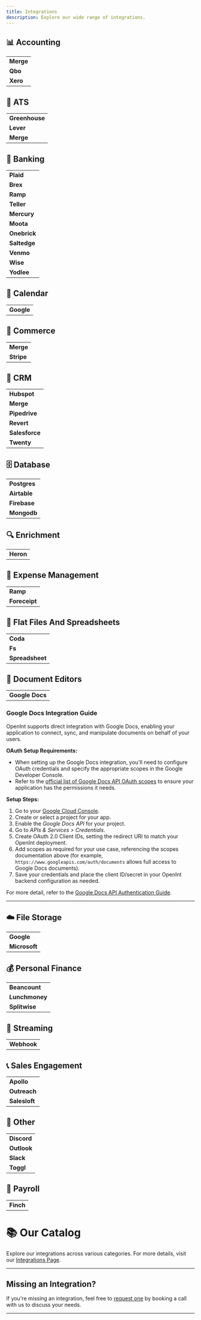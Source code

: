 ```yaml
---
title: Integrations
description: Explore our wide range of integrations.
---
```


## 📊 Accounting

|           |
| --------- |
| **Merge** |
| **Qbo**   |
| **Xero**  |

## 📝 ATS

|                |
| -------------- |
| **Greenhouse** |
| **Lever**      |
| **Merge**      |

## 🏦 Banking

|              |
| ------------ |
| **Plaid**    |
| **Brex**     |
| **Ramp**     |
| **Teller**   |
| **Mercury**  |
| **Moota**    |
| **Onebrick** |
| **Saltedge** |
| **Venmo**    |
| **Wise**     |
| **Yodlee**   |

## 📅 Calendar

|            |
| ---------- |
| **Google** |

## 🛒 Commerce

|            |
| ---------- |
| **Merge**  |
| **Stripe** |

## 📇 CRM

|                |
| -------------- |
| **Hubspot**    |
| **Merge**      |
| **Pipedrive**  |
| **Revert**     |
| **Salesforce** |
| **Twenty**     |

## 🗄️ Database

|              |
| ------------ |
| **Postgres** |
| **Airtable** |
| **Firebase** |
| **Mongodb**  |

## 🔍 Enrichment

|           |
| --------- |
| **Heron** |

## 💼 Expense Management

|               |
| ------------- |
| **Ramp**      |
| **Foreceipt** |

## 📑 Flat Files And Spreadsheets

|                 |
| --------------- |
| **Coda**        |
| **Fs**          |
| **Spreadsheet** |

## 📄 Document Editors

|                   |
| ----------------- |
| **Google Docs**   |

### Google Docs Integration Guide

OpenInt supports direct integration with Google Docs, enabling your application to connect, sync, and manipulate documents on behalf of your users.

**OAuth Setup Requirements:**
- When setting up the Google Docs integration, you'll need to configure OAuth credentials and specify the appropriate scopes in the Google Developer Console.
- Refer to the [official list of Google Docs API OAuth scopes](https://developers.google.com/workspace/docs/api/auth) to ensure your application has the permissions it needs.

**Setup Steps:**
1. Go to your [Google Cloud Console](https://console.cloud.google.com/).
2. Create or select a project for your app.
3. Enable the _Google Docs API_ for your project.
4. Go to _APIs & Services > Credentials_.
5. Create OAuth 2.0 Client IDs, setting the redirect URI to match your OpenInt deployment.
6. Add scopes as required for your use case, referencing the scopes documentation above (for example, `https://www.googleapis.com/auth/documents` allows full access to Google Docs documents).
7. Save your credentials and place the client ID/secret in your OpenInt backend configuration as needed.

For more detail, refer to the [Google Docs API Authentication Guide](https://developers.google.com/workspace/docs/api/auth).

---

## ☁️ File Storage

|               |
| ------------- |
| **Google**    |
| **Microsoft** |

## 💰 Personal Finance

|                |
| -------------- |
| **Beancount**  |
| **Lunchmoney** |
| **Splitwise**  |

## 📡 Streaming

|             |
| ----------- |
| **Webhook** |

## 📞 Sales Engagement

|               |
| ------------- |
| **Apollo**    |
| **Outreach**  |
| **Salesloft** |

## 🔧 Other

|             |
| ----------- |
| **Discord** |
| **Outlook** |
| **Slack**   |
| **Toggl**   |

## 🧾 Payroll

|           |
| --------- |
| **Finch** |

# 📚 Our Catalog

Explore our integrations across various categories. For more details, visit our [Integrations Page](https://openint.dev/integrations).

---

## Missing an Integration?

If you're missing an integration, feel free to [request one](https://cal.com/ap-openint/discovery) by booking a call with us to discuss your needs.

---
